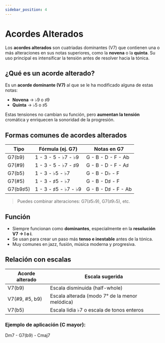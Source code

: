 ```yaml
---
sidebar_position: 4
---
```


# Acordes Alterados

Los **acordes alterados** son cuatriadas dominantes (V7) que contienen una o más alteraciones en sus notas superiores, como la **novena** o la **quinta**. Su uso principal es intensificar la tensión antes de resolver hacia la tónica.

## ¿Qué es un acorde alterado?

Es un **acorde dominante (V7)** al que se le ha modificado alguna de estas notas:

- **Novena** → ♭9 o ♯9
- **Quinta** → ♭5 o ♯5

Estas tensiones no cambian su función, pero **aumentan la tensión** cromática y enriquecen la sonoridad de la progresión.

## Formas comunes de acordes alterados

| Tipo     | Fórmula (ej. G7)     | Notas en G7         |
| -------- | -------------------- | ------------------- |
| G7(b9)   | 1 - 3 - 5 - ♭7 - ♭9  | G - B - D - F - Ab  |
| G7(#9)   | 1 - 3 - 5 - ♭7 - ♯9  | G - B - D - F - A♯  |
| G7(b5)   | 1 - 3 - ♭5 - ♭7      | G - B - D♭ - F      |
| G7(#5)   | 1 - 3 - ♯5 - ♭7      | G - B - D♯ - F      |
| G7(b9♯5) | 1 - 3 - ♯5 - ♭7 - ♭9 | G - B - D♯ - F - Ab |

> Puedes combinar alteraciones: G7(♯5♭9), G7(♯9♭5), etc.

## Función

- Siempre funcionan como **dominantes**, especialmente en la **resolución V7 → I o i**.
- Se usan para crear un paso más **tenso e inestable** antes de la tónica.
- Muy comunes en jazz, fusión, música moderna y progresiva.

## Relación con escalas

| Acorde alterado | Escala sugerida                                |
| --------------- | ---------------------------------------------- |
| V7(b9)          | Escala disminuida (half-whole)                 |
| V7(#9, #5, b9)  | Escala alterada (modo 7° de la menor melódica) |
| V7(b5)          | Escala lidia ♭7 o escala de tonos enteros      |

### Ejemplo de aplicación (C mayor):

Dm7 - G7(b9) - Cmaj7

<DonateButton />
<Comments />
